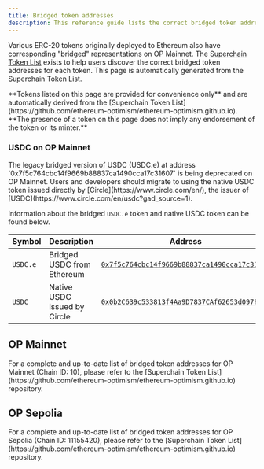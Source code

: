 ```yaml
---
title: Bridged token addresses
description: This reference guide lists the correct bridged token addresses for each token.
---
```


Various ERC-20 tokens originally deployed to Ethereum also have corresponding "bridged" representations on OP Mainnet.
The [Superchain Token List](https://github.com/ethereum-optimism/ethereum-optimism.github.io) exists to help users discover the correct bridged token addresses for each token.
This page is automatically generated from the Superchain Token List.

<Warning>
**Tokens listed on this page are provided for convenience only** and are automatically derived from the [Superchain Token List](https://github.com/ethereum-optimism/ethereum-optimism.github.io).
**The presence of a token on this page does not imply any endorsement of the token or its minter.**
</Warning>

### USDC on OP Mainnet

<Info>
  The legacy bridged version of USDC (USDC.e) at address `0x7f5c764cbc14f9669b88837ca1490cca17c31607` is being deprecated on OP Mainnet.
  Users and developers should migrate to using the native USDC token issued directly by [Circle](https://www.circle.com/en/), the issuer of [USDC](https://www.circle.com/en/usdc?gad_source=1).
</Info>

Information about the bridged `USDC.e` token and native USDC token can be found below.

| Symbol   | Description                  | Address                                                                                                                       |
| -------- | ---------------------------- | ----------------------------------------------------------------------------------------------------------------------------- |
| `USDC.e` | Bridged USDC from Ethereum   | [`0x7f5c764cbc14f9669b88837ca1490cca17c31607`](https://explorer.optimism.io/token/0x7f5c764cbc14f9669b88837ca1490cca17c31607) |
| `USDC`   | Native USDC issued by Circle | [`0x0b2C639c533813f4Aa9D7837CAf62653d097Ff85`](https://explorer.optimism.io/token/0x0b2c639c533813f4aa9d7837caf62653d097ff85) |

## OP Mainnet

<Info>
For a complete and up-to-date list of bridged token addresses for OP Mainnet (Chain ID: 10), please refer to the [Superchain Token List](https://github.com/ethereum-optimism/ethereum-optimism.github.io) repository.
</Info>

## OP Sepolia

<Info>
For a complete and up-to-date list of bridged token addresses for OP Sepolia (Chain ID: 11155420), please refer to the [Superchain Token List](https://github.com/ethereum-optimism/ethereum-optimism.github.io) repository.
</Info>
